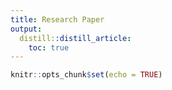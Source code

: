 ```yaml
---
title: Research Paper
output:
  distill::distill_article:
    toc: true
---
```


```r
knitr::opts_chunk$set(echo = TRUE)
```

